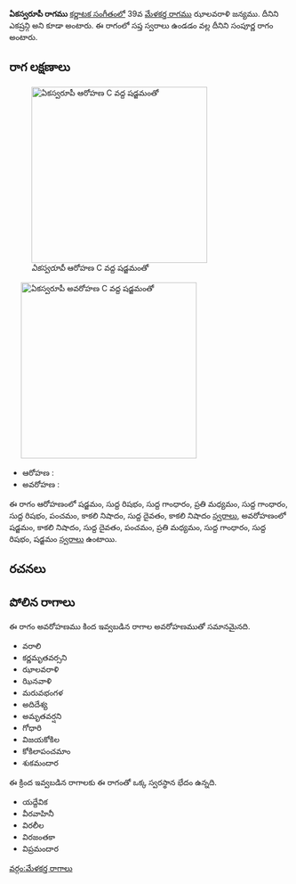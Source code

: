{{Infobox ragam
	| name          	= ఏకస్వరూపీ
	| synonym	    	= ఎకష్రన్గి
	| mela          	= 
	| chakra        	= 
	| janaka        	= 
	| type          	= సంపూర్ణ
	| arohanam      	= {{svaraC|S|R1|G1|M2|G1|R1|P|N3|D1|N3}} 
	| avarohanam    	= {{svaraC|S'|N3|D1|P|M2|G1|R1|S}}
	| jeeva         	=
	| chhaya        	=
	| nyasa         	=
	| vishesha      	= 
	| equivalent  		= 
}}
{{కర్ణాటక సంగీత రాగాలు}}
'''ఏకస్వరూపీ రాగము''' [[కర్ణాటక సంగీతం]]లో 39వ [[మేళకర్త రాగము]] ఝాలవరాళి జన్యము. దీనిని ఎకష్రన్గి అని కూడా అంటారు. ఈ రాగంలో సప్త స్వరాలు ఉండడం వల్ల దీనిని సంపూర్ణ రాగం అంటారు.


==రాగ లక్షణాలు==
[[Image:ekasvarupi_ar_kb2wiki.png|thumb|right|316px|''ఏకస్వరూపీ'' ఆరోహణ C వద్ద షడ్జమంతో]]
	[[Image:ekasvarupi_av_kb2wiki.png|thumb|right|316px|''ఏకస్వరూపీ'' అవరోహణ C వద్ద షడ్జమంతో]]

* ఆరోహణ : {{svaraC|S|R1|G1|M2|G1|R1|P|N3|D1|N3}} 
* అవరోహణ : {{svaraC|S'|N3|D1|P|M2|G1|R1|S}}

ఈ రాగం ఆరోహణంలో షడ్జమం, సుద్ద  రిషభం, సుద్ద  గాంధారం, ప్రతి మధ్యమం, సుద్ద  గాంధారం, సుద్ద  రిషభం, పంచమం, కాకలి  నిషాదం, సుద్ద దైవతం, కాకలి  నిషాదం [[స్వరాలు]], అవరోహణంలో షడ్జమం, కాకలి  నిషాదం, సుద్ద దైవతం, పంచమం, ప్రతి మధ్యమం, సుద్ద  గాంధారం, సుద్ద  రిషభం, షడ్జమం [[స్వరాలు]] ఉంటాయి.

==రచనలు==



==పోలిన రాగాలు==
ఈ రాగం అవరోహణము కింద ఇవ్వబడిన రాగాల అవరోహణముతో సమానమైనది.
* వరాలి
* కర్ణమృతవర్సని
* ఝాలవరాళి
* ఝినవాళి
* మరువభంగళ
* అదిదేశ్య
* అమృతవర్షని
* గోధారి
* విజయకోకిల
* కోకిలాపంచమాం
* శుకమందార

ఈ క్రింద ఇవ్వబడిన రాగాలకు ఈ రాగంతో ఒక్క స్వరస్థాన భేదం ఉన్నది.
* యద్దేవిక
* వీరవాహినీ
* విరలీల
* విరజంతకా
* విప్రమందార



[[వర్గం:మేళకర్త రాగాలు]]